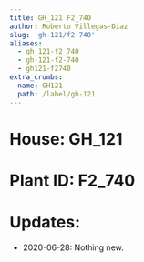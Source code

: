 ```yaml
---
title: GH_121 F2_740
author: Roberto Villegas-Diaz
slug: 'gh-121/f2-740'
aliases:
  - gh_121-f2_740
  - gh-121-f2-740
  - gh121-f2740
extra_crumbs:
  name: GH121
  path: /label/gh-121
---
```


# **House**: GH_121
# **Plant ID**: F2_740
# **Updates**: 
 - 2020-06-28: Nothing new.
